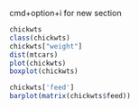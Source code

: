 cmd+option+i for new section
 
```r
chickwts
class(chickwts)
chickwts["weight"]
dist(mtcars)
plot(chickwts)
boxplot(chickwts)
```

```r
chickwts['feed']
barplot(matrix(chickwts$feed))

```

